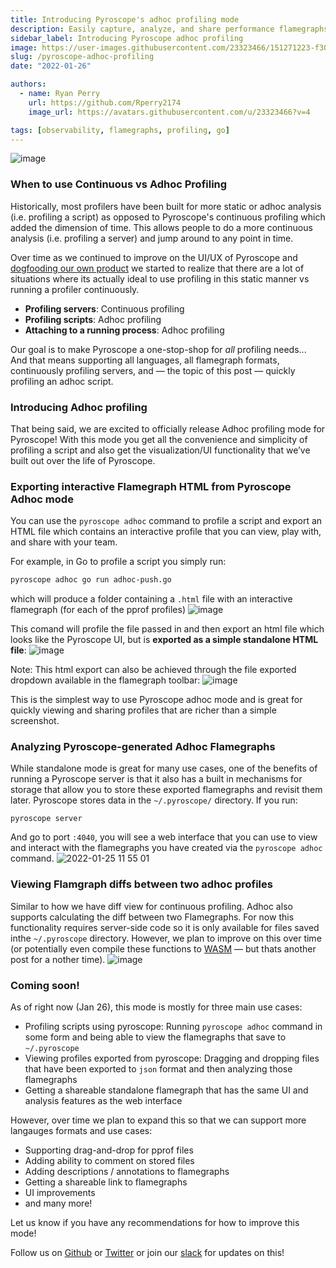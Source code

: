 ```yaml
---
title: Introducing Pyroscope's adhoc profiling mode
description: Easily capture, analyze, and share performance flamegraphs
sidebar_label: Introducing Pyroscope adhoc profiling
image: https://user-images.githubusercontent.com/23323466/151271223-f308890a-8e32-42f6-ab2a-b78178e869da.png
slug: /pyroscope-adhoc-profiling
date: "2022-01-26"

authors:
  - name: Ryan Perry
    url: https://github.com/Rperry2174
    image_url: https://avatars.githubusercontent.com/u/23323466?v=4

tags: [observability, flamegraphs, profiling, go]
---
```


![image](https://user-images.githubusercontent.com/23323466/151271223-f308890a-8e32-42f6-ab2a-b78178e869da.png)


### When to use Continuous vs Adhoc Profiling

Historically, most profilers have been built for more static or adhoc analysis (i.e. profiling a script) as opposed to Pyroscope's continuous profiling which added the dimension of time. This allows people to do a more continuous analysis (i.e. profiling a server) and jump around to any point in time. 

Over time as we continued to improve on the UI/UX of Pyroscope and [dogfooding our own product](/blog/profile-continuous-profiler) we started to realize that there are a lot of situations where its actually ideal to use profiling in this static manner vs running a profiler continuously. 

- **Profiling servers**: Continuous profiling
- **Profiling scripts**: Adhoc profiling
- **Attaching to a running process**: Adhoc profiling

Our goal is to make Pyroscope a one-stop-shop for *all* profiling needs... And that means supporting all languages, all flamegraph formats, continuously profiling servers, and — the topic of this post — quickly profiling an adhoc script.

### Introducing Adhoc profiling

That being said, we are excited to officially release Adhoc profiling mode for Pyroscope! With this mode you get all the convenience and simplicity of profiling a script and also get the visualization/UI functionality that we’ve built out over the life of Pyroscope.

### Exporting interactive Flamegraph HTML from Pyroscope Adhoc mode

You can use the `pyroscope adhoc` command to profile a script and export an HTML file which contains an interactive profile that you can view, play with, and share with your team. 

For example, in Go to profile a script you simply run:

```sh
pyroscope adhoc go run adhoc-push.go
```
which will produce a folder containing a `.html` file with an interactive flamegraph (for each of the pprof profiles)
![image](https://user-images.githubusercontent.com/23323466/151047215-4cce89a1-4403-48c6-92b0-b6f1291af7c5.png)

This comand will profile the file passed in and then export an html file which looks like the Pyroscope UI, but is **exported as a simple standalone HTML file**:
![image](https://user-images.githubusercontent.com/23323466/151047638-f79db7c0-945e-4862-9c34-1654c89782fa.png)

Note: This html export can also be achieved through the file exported dropdown available in the flamegraph toolbar:
![image](https://user-images.githubusercontent.com/23323466/151273431-701f0fe4-4031-467e-8c13-189482771493.png)

This is the simplest way to use Pyroscope adhoc mode and is great for quickly viewing and sharing profiles that are richer than a simple screenshot. 

### Analyzing Pyroscope-generated Adhoc Flamegraphs
While standalone mode is great for many use cases, one of the benefits of running a Pyroscope server is that it also has a built in mechanisms for storage that allow you to store these exported flamegraphs and revisit them later.
Pyroscope stores data in the `~/.pyroscope/` directory. If you run:
```
pyroscope server
```
And go to port `:4040`, you will see a web interface that you can use to view and interact with the flamegraphs you have created via the `pyroscope adhoc` command.
![2022-01-25 11 55 01](https://user-images.githubusercontent.com/23323466/151049856-f2388755-97ca-40e7-9af7-ba6f374f1b89.gif)


### Viewing Flamgraph diffs between two adhoc profiles
Similar to how we have diff view for continuous profiling. Adhoc also supports calculating the diff between two Flamegraphs. 
For now this functionality requires server-side code so it is only available for files saved inthe `~/.pyroscope` directory. However, we plan to improve on this over time (or potentially even compile these functions to [WASM](https://github.com/pyroscope-io/pyroscope/pull/571) — but thats another post for a nother time).
![image](https://user-images.githubusercontent.com/23323466/151269754-fb1f8c1c-8a0b-48bc-9566-e860e7e08f8c.png)

### Coming soon!
As of right now (Jan 26), this mode is mostly for three main use cases:
- Profiling scripts using pyroscope: Running `pyroscope adhoc` command in some form and being able to view the flamegraphs that save to `~/.pyroscope`
- Viewing profiles exported from pyroscope: Dragging and dropping files that have been exported to `json` format and then analyzing those flamegraphs
- Getting a shareable standalone flamegraph that has the same UI and analysis features as the web interface

However, over time we plan to expand this so that we can support more langauges formats and use cases:
- Supporting drag-and-drop for pprof files
- Adding ability to comment on stored files
- Adding descriptions / annotations to flamegraphs
- Getting a shareable link to flamegraphs
- UI improvements
- and many more! 

Let us know if you have any recommendations for how to improve this mode!

Follow us on [Github](https://github.com/pyroscope-io/pyroscope) or [Twitter](https://twitter.com/PyroscopeIO) or join our [slack](https://pyroscope.io/slack) for updates on this!
